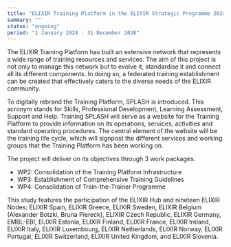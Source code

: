 ```yaml
---
title: "ELIXIR Training Platform in the ELIXIR Strategic Programme 2024-2028"
summary: ""
status: "ongoing"
period: "1 January 2024 - 31 December 2026"
---
```


The ELIXIR Training Platform has built an extensive network that represents a wide range of training resources and services. The aim of this project is not only to manage this network but to evolve it, standardise it and connect all its different components. In doing so, a federated training establishment can be created that effectively caters to the diverse needs of the ELIXIR community.

To digitally rebrand the Training Platform, SPLASH is introduced. This acronym stands for Skills, Professional Development, Learning Assessment, Support and Help. Training SPLASH will serve as a website for the Training Platform to provide information on its operations, services, activities and standard operating procedures. The central element of the website will be the training life cycle, which will signpost the different services and working groups that the Training Platform has been working on.

The project will deliver on its objectives through 3 work packages:

- WP2: Consolidation of the Training Platform Infrastructure
- WP3: Establishment of Comprehensive Training Guidelines
- WP4: Consolidation of Train-the-Trainer Programme

This study features the participation of the ELIXIR Hub and nineteen ELIXIR Nodes: ELIXIR Spain, ELIXIR Greece, ELIXIR Sweden, ELIXIR Belgium (Alexander Botzki, Bruna Piereck), ELIXIR Czech Republic, ELIXIR Germany, EMBL-EBI, ELIXIR Estonia, ELIXIR Finland, ELIXIR France, ELIXIR Ireland, ELIXIR Italy, ELIXIR Luxembourg, ELIXIR Netherlands, ELIXIR Norway, ELIXIR Portugal, ELIXIR Switzerland, ELIXIR United Kingdom, and ELIXIR Slovenia.
